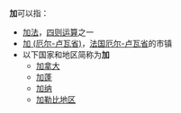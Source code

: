 '''加'''可以指：

* [[加法|加法]]，[[四则运算|四则运算]]之一
* [[加_(厄尔-卢瓦省)|加 (厄尔-卢瓦省)]]，[[法国|法国]][[厄尔-卢瓦省|厄尔-卢瓦省]]的市镇
* 以下国家和地区简称为'''加'''
** [[加拿大|加拿大]]
** [[加蓬|加蓬]]
** [[加纳|加纳]]
** [[加勒比地区|加勒比地区]]

{{disambig|cat=一字消歧义}}